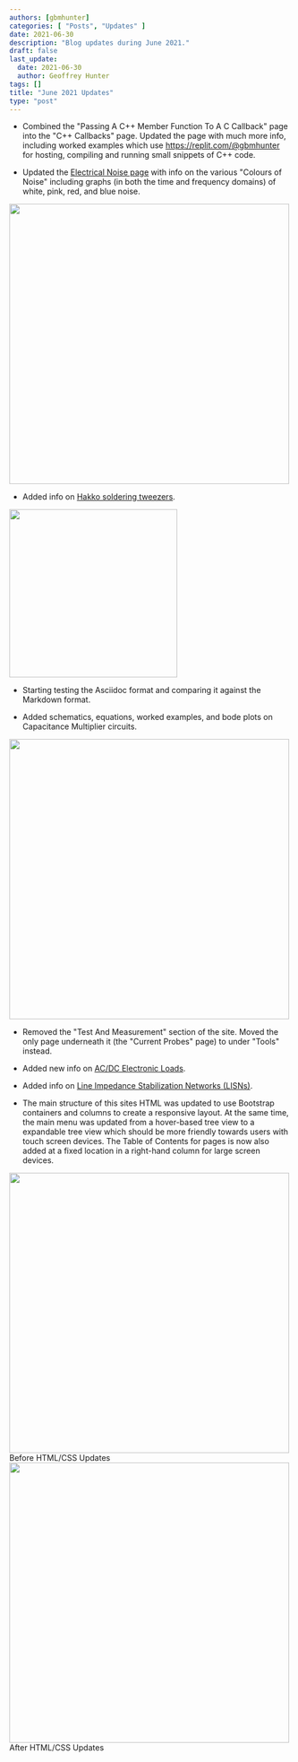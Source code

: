 ```yaml
---
authors: [gbmhunter]
categories: [ "Posts", "Updates" ]
date: 2021-06-30
description: "Blog updates during June 2021."
draft: false
last_update:
  date: 2021-06-30
  author: Geoffrey Hunter
tags: []
title: "June 2021 Updates"
type: "post"
---
```



* Combined the "Passing A C++ Member Function To A C Callback" page into the "C++ Callbacks" page. Updated the page with much more info, including worked examples which use https://replit.com/@gbmhunter for hosting, compiling and running small snippets of C++ code.

* Updated the [Electrical Noise page](/electronics/circuit-design/electrical-noise/) with info on the various "Colours of Noise" including graphs (in both the time and frequency domains) of white, pink, red, and blue noise.


<Image src={pink_noise_screenshot} width="500px"></Image>

* Added info on [Hakko soldering tweezers](/electronics/tools/#soldering-irons-and-stations).


<Image src={hakko_screenshot} width="300px"></Image>

* Starting testing the Asciidoc format and comparing it against the Markdown format.

* Added schematics, equations, worked examples, and bode plots on Capacitance Multiplier circuits.


<Image src={capacitance_multiplier_screenshot} width="500px"></Image>

* Removed the "Test And Measurement" section of the site. Moved the only page underneath it (the "Current Probes" page) to under "Tools" instead.

* Added new info on [AC/DC Electronic Loads](/electronics/tools/#acdc-electronics-loads).

* Added info on [Line Impedance Stabilization Networks (LISNs)](/electronics/tools/#lisns).

* The main structure of this sites HTML was updated to use Bootstrap containers and columns to create a responsive layout. At the same time, the main menu was updated from a hover-based tree view to a expandable tree view which should be more friendly towards users with touch screen devices. The Table of Contents for pages is now also added at a fixed location in a right-hand column for large screen devices.


<div style={{ display: 'flex' }}>
<Image src={website_before} width="500px">Before HTML/CSS Updates</Image>
<Image src={website_after} width="500px">After HTML/CSS Updates</Image>
</div>
